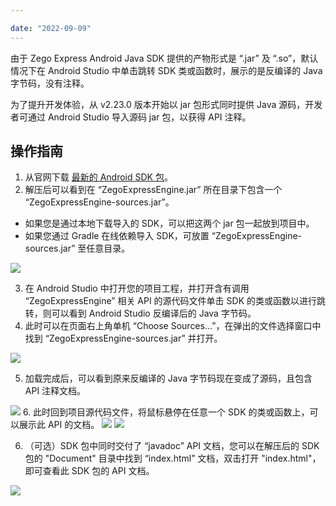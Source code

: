 ```yaml
---

date: "2022-09-09"
---
```


<Title>Express Android SDK 如何查看 API 注释和文档？</Title>



由于 Zego Express Android Java SDK 提供的产物形式是 “.jar” 及 “.so”，默认情况下在 Android Studio 中单击跳转 SDK 类或函数时，展示的是反编译的 Java 字节码，没有注释。

为了提升开发体验，从 v2.23.0 版本开始以 jar 包形式同时提供 Java 源码，开发者可通过 Android Studio 导入源码 jar 包，以获得 API 注释。

## 操作指南

1. 从官网下载 [最新的 Android SDK 包](/real-time-video-android-java/client-sdk/download-sdk)。
2. 解压后可以看到在 “ZegoExpressEngine.jar” 所在目录下包含一个 “ZegoExpressEngine-sources.jar”。

<Note title="说明">


- 如果您是通过本地下载导入的 SDK，可以把这两个 jar 包一起放到项目中。
- 如果您通过 Gradle 在线依赖导入 SDK，可放置 “ZegoExpressEngine-sources.jar” 至任意目录。

</Note>



<Frame width="512" height="auto" caption=""><img src="https://doc-media.zego.im/sdk-doc/Pics/Android/ExpressSDK/Integration/android_java_sources_jar.png" /></Frame>

3. 在 Android Studio 中打开您的项目工程，并打开含有调用 “ZegoExpressEngine” 相关 API 的源代码文件单击 SDK 的类或函数以进行跳转，则可以看到 Android Studio 反编译后的 Java 字节码。
4. 此时可以在页面右上角单机 “Choose Sources...”，在弹出的文件选择窗口中找到 “ZegoExpressEngine-sources.jar” 并打开。
<Frame width="512" height="auto" caption=""><img src="https://doc-media.zego.im/sdk-doc/Pics/Android/ExpressSDK/Integration/android_studio_choose_sources.png" /></Frame>

5. 加载完成后，可以看到原来反编译的 Java 字节码现在变成了源码，且包含 API 注释文档。
<Frame width="512" height="auto" caption=""><img src="https://doc-media.zego.im/sdk-doc/Pics/Android/ExpressSDK/Integration/android_studio_show_source_comment.png" /></Frame>
6. 此时回到项目源代码文件，将鼠标悬停在任意一个 SDK 的类或函数上，可以展示此 API 的文档。
<Frame width="512" height="auto" caption=""><img src="https://doc-media.zego.im/sdk-doc/Pics/Android/ExpressSDK/Integration/android_studio_show_api_document.png" /></Frame>
<Frame width="512" height="auto" caption=""><img src="https://doc-media.zego.im/sdk-doc/Pics/Android/ExpressSDK/Integration/android_studio_show_callback_document.png" /></Frame>

6. （可选）SDK 包中同时交付了 “javadoc” API 文档，您可以在解压后的 SDK 包的 "Document" 目录中找到 “index.html” 文档，双击打开 "index.html"，即可查看此 SDK 包的 API 文档。
<Frame width="512" height="auto" caption=""><img src="https://doc-media.zego.im/sdk-doc/Pics/Express/express_api_document_html.png" /></Frame>
